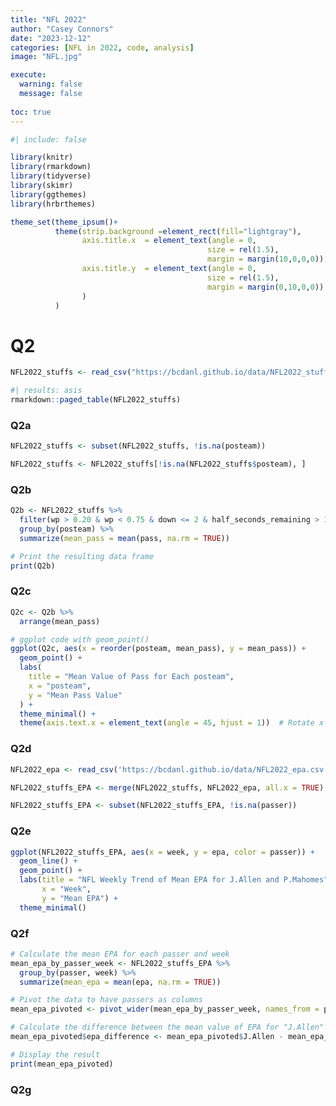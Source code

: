 ```yaml
---
title: "NFL 2022"
author: "Casey Connors"
date: "2023-12-12"
categories: [NFL in 2022, code, analysis]
image: "NFL.jpg"

execute:
  warning: false
  message: false
 
toc: true
---
```

```r
#| include: false

library(knitr)
library(rmarkdown)
library(tidyverse)
library(skimr)
library(ggthemes)
library(hrbrthemes)

theme_set(theme_ipsum()+
          theme(strip.background =element_rect(fill="lightgray"),
                axis.title.x  = element_text(angle = 0,
                                            size = rel(1.5),
                                            margin = margin(10,0,0,0)),
                axis.title.y  = element_text(angle = 0,
                                            size = rel(1.5),
                                            margin = margin(0,10,0,0))
                )
          )
```

# Q2

```r

NFL2022_stuffs <- read_csv("https://bcdanl.github.io/data/NFL2022_stuffs.csv")

```
```r
#| results: asis
rmarkdown::paged_table(NFL2022_stuffs)
```

### Q2a

```r
NFL2022_stuffs <- subset(NFL2022_stuffs, !is.na(posteam))

NFL2022_stuffs <- NFL2022_stuffs[!is.na(NFL2022_stuffs$posteam), ]

```

### Q2b

```r


Q2b <- NFL2022_stuffs %>%
  filter(wp > 0.20 & wp < 0.75 & down <= 2 & half_seconds_remaining > 120) %>%
  group_by(posteam) %>%
  summarize(mean_pass = mean(pass, na.rm = TRUE))

# Print the resulting data frame
print(Q2b)

```

### Q2c

```r
Q2c <- Q2b %>%
  arrange(mean_pass)

# ggplot code with geom_point()
ggplot(Q2c, aes(x = reorder(posteam, mean_pass), y = mean_pass)) +
  geom_point() +
  labs(
    title = "Mean Value of Pass for Each posteam",
    x = "posteam",
    y = "Mean Pass Value"
  ) +
  theme_minimal() +
  theme(axis.text.x = element_text(angle = 45, hjust = 1))  # Rotate x-axis labels for better readability
```


### Q2d

```r
NFL2022_epa <- read_csv('https://bcdanl.github.io/data/NFL2022_epa.csv')
```

```r
NFL2022_stuffs_EPA <- merge(NFL2022_stuffs, NFL2022_epa, all.x = TRUE)

NFL2022_stuffs_EPA <- subset(NFL2022_stuffs_EPA, !is.na(passer))

```


### Q2e
```r
ggplot(NFL2022_stuffs_EPA, aes(x = week, y = epa, color = passer)) +
  geom_line() +
  geom_point() +
  labs(title = "NFL Weekly Trend of Mean EPA for J.Allen and P.Mahomes",
       x = "Week",
       y = "Mean EPA") +
  theme_minimal()
```

### Q2f
```r
# Calculate the mean EPA for each passer and week
mean_epa_by_passer_week <- NFL2022_stuffs_EPA %>%
  group_by(passer, week) %>%
  summarize(mean_epa = mean(epa, na.rm = TRUE))

# Pivot the data to have passers as columns
mean_epa_pivoted <- pivot_wider(mean_epa_by_passer_week, names_from = passer, values_from = mean_epa)

# Calculate the difference between the mean value of EPA for "J.Allen" and "P.Mahomes"
mean_epa_pivoted$epa_difference <- mean_epa_pivoted$J.Allen - mean_epa_pivoted$P.Mahomes

# Display the result
print(mean_epa_pivoted)
```

### Q2g
```r

```